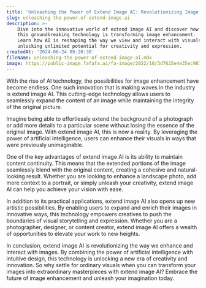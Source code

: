 ```yaml
---
title: 'Unleashing the Power of Extend Image AI: Revolutionizing Image Enhancement'
slug: unleashing-the-power-of-extend-image-ai
description: >-
    Dive into the innovative world of extend image AI and discover how
    this groundbreaking technology is transforming image enhancement.
    Learn how AI is reshaping the way we view and interact with visuals,
    unlocking unlimited potential for creativity and expression.
createdAt: '2024-06-24 09:20:30'
fileName: unleashing-the-power-of-extend-image-ai.mdx
image: https://public-image.fafafa.ai/fa-image/2022/10/3d7625e4e35ec987169689eb4f5cc0b1.jpg
---
```


With the rise of AI technology, the possibilities for image enhancement have become endless. One such innovation that is making waves in the industry is extend image AI. This cutting-edge technology allows users to seamlessly expand the content of an image while maintaining the integrity of the original picture.

Imagine being able to effortlessly extend the background of a photograph or add more details to a particular scene without losing the essence of the original image. With extend image AI, this is now a reality. By leveraging the power of artificial intelligence, users can enhance their visuals in ways that were previously unimaginable.

One of the key advantages of extend image AI is its ability to maintain content continuity. This means that the extended portions of the image seamlessly blend with the original content, creating a cohesive and natural-looking result. Whether you are looking to enhance a landscape photo, add more context to a portrait, or simply unleash your creativity, extend image AI can help you achieve your vision with ease.

In addition to its practical applications, extend image AI also opens up new artistic possibilities. By enabling users to expand and enrich their images in innovative ways, this technology empowers creatives to push the boundaries of visual storytelling and expression. Whether you are a photographer, designer, or content creator, extend image AI offers a wealth of opportunities to elevate your work to new heights.

In conclusion, extend image AI is revolutionizing the way we enhance and interact with images. By combining the power of artificial intelligence with intuitive design, this technology is unlocking a new era of creativity and innovation. So why settle for ordinary visuals when you can transform your images into extraordinary masterpieces with extend image AI? Embrace the future of image enhancement and unleash your imagination today.